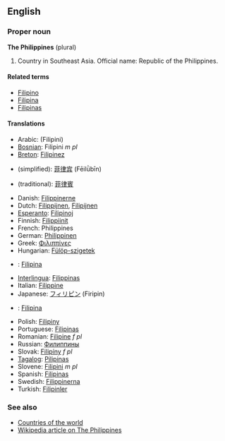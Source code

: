 ==English==
===Proper noun===
'''The Philippines''' (plural)

# Country in Southeast Asia. Official name: Republic of the Philippines.

====Related terms====
*[[Filipino]]
*[[Filipina]]
*[[Filipinas]]

====Translations====

*Arabic: (Filipini)
*[[Bosnian]]: Filipini ''m pl''
*[[Breton]]: [[Filipinez]]
*{{zh}} (simplified): [[菲律宾]] (Fēilǜbīn)
*{{zh}} (traditional): [[菲律賓]]
*Danish: [[Filippinerne]]
*Dutch: [[Filippijnen]], [[Filipijnen]]
*[[Esperanto]]: [[Filipinoj]]
*Finnish: [[Filippiinit]]
*French: Philippines
*German: [[Philippinen]]
*Greek: [[Φιλιππίνες]]
*Hungarian: [[Fülöp-szigetek]]
*{{id}}: [[Filipina]]
*[[Interlingua]]: [[Filippinas]]
*Italian: [[Filippine]]
*Japanese: [[フィリピン]] (Firipin)
*{{ms}}: [[Filipina]]
*Polish: [[Filipiny]]
*Portuguese: [[Filipinas]]
*Romanian: [[Filipine]] ''f pl''
*Russian: [[Филиппины]]
*Slovak: [[Filipíny]] ''f pl''
*[[Tagalog]]: [[Pilipinas]]
*Slovene: [[Filipini]] ''m pl''
*Spanish: [[Filipinas]]
*Swedish: [[Filippinerna]]
*Turkish: [[Filipinler]]

===See also===
*[[Countries of the world]]
*[[w:en:Philippines|Wikipedia article on The Philippines]]